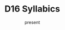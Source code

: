 ---
title: D16 Syllabics
tags: [writing-systems, mas-portfolio]
start_date: 2021-11-01
date: present
priority: 1
draft: true
---